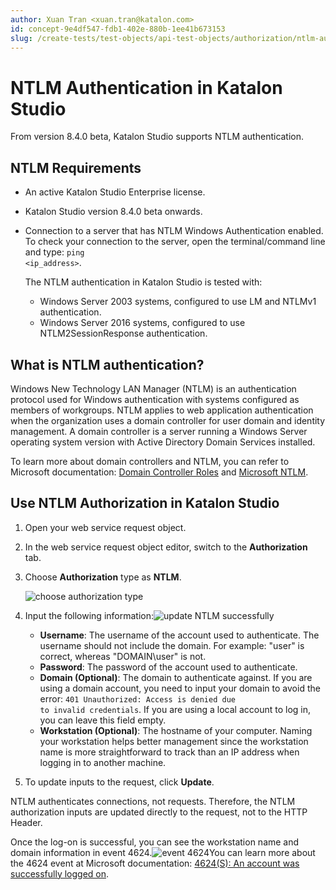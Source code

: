 ```yaml
---
author: Xuan Tran <xuan.tran@katalon.com>
id: concept-9e4df547-fdb1-402e-880b-1ee41b673153
slug: /create-tests/test-objects/api-test-objects/authorization/ntlm-authentication-in-katalon-studio
---
```


# NTLM Authentication in Katalon Studio

From version 8.4.0 beta, Katalon Studio supports NTLM authentication.

## NTLM Requirements

-   An active Katalon Studio Enterprise license.
-   Katalon Studio version 8.4.0 beta onwards.
-   Connection to a server that has NTLM Windows Authentication enabled. To check your connection to the server, open the terminal/command line and type: <code>ping &lt;ip&#95;address&gt;</code>.

    The NTLM authentication in Katalon Studio is tested with:

    -   Windows Server 2003 systems, configured to use LM and NTLMv1 authentication.
    -   Windows Server 2016 systems, configured to use NTLM2SessionResponse authentication.

## What is NTLM authentication?

Windows New Technology LAN Manager \(NTLM\) is an authentication protocol used for Windows authentication with systems configured as members of workgroups. NTLM applies to web application authentication when the organization uses a domain controller for user domain and identity management. A domain controller is a server running a Windows Server operating system version with Active Directory Domain Services installed.

To learn more about domain controllers and NTLM, you can refer to Microsoft documentation: [Domain Controller Roles](https://docs.microsoft.com/en-us/previous-versions/windows/it-pro/windows-server-2003/cc786438(v=ws.10)) and [Microsoft NTLM](https://docs.microsoft.com/en-us/windows/win32/secauthn/microsoft-ntlm).

## Use NTLM Authorization in Katalon Studio

1.  Open your web service request object.

2.  In the web service request object editor, switch to the **Authorization** tab.

3.  Choose **Authorization** type as **NTLM**.

    <img src="/doc_images/Documents/Create_tests/Test_Objects/API_Test_Object/Authorization/bearer-authorization/ks-840-authorization-type.png" width={700} alt="choose authorization type" />

4.  Input the following information:<img src="/doc_images/Documents/Create_tests/Test_Objects/API_Test_Object/Authorization/ntlm-authentication/ntlm-authentication.png" width={700} alt="update NTLM successfully" />

    -   **Username**: The username of the account used to authenticate. The username should not include the domain. For example: "user" is correct, whereas "DOMAIN\\user" is not.
    -   **Password**: The password of the account used to authenticate.
    -   **Domain \(Optional\)**: The domain to authenticate against. If you are using a domain account, you need to input your domain to avoid the error: <code>401 Unauthorized: Access is denied due to invalid credentials</code>. If you are using a local account to log in, you can leave this field empty.
    -   **Workstation \(Optional\)**: The hostname of your computer. Naming your workstation helps better management since the workstation name is more straightforward to track than an IP address when logging in to another machine.
5.  To update inputs to the request, click **Update**.


NTLM authenticates connections, not requests. Therefore, the NTLM authorization inputs are updated directly to the request, not to the HTTP Header.

Once the log-on is successful, you can see the workstation name and domain information in event 4624.<img src="/doc_images/Documents/Create_tests/Test_Objects/API_Test_Object/Authorization/ntlm-authentication/event-4624.png" width={750} alt="event 4624" />You can learn more about the 4624 event at Microsoft documentation: [4624\(S\): An account was successfully logged on](https://docs.microsoft.com/en-us/windows/security/threat-protection/auditing/event-4624).